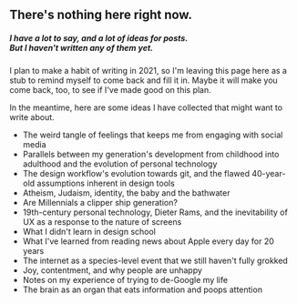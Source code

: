 ## There's nothing here right now.

##### I have a lot to say, and a lot of ideas for posts.<br/>But I haven't written any of them yet. 

I plan to make a habit of writing in 2021, so I'm leaving this page here as a stub to remind myself to come back and fill it in. Maybe it will make you come back, too, to see if I've made good on this plan.

In the meantime, here are some ideas I have collected that might want to write about. 

- The weird tangle of feelings that keeps me from engaging with social media
- Parallels between my generation's development from childhood into adulthood and the evolution of personal technology
- The design workflow's evolution towards git, and the flawed 40-year-old assumptions inherent in design tools
- Atheism, Judaism, identity, the baby and the bathwater
- Are Millennials a clipper ship generation?
- 19th-century personal technology, Dieter Rams, and the inevitability of UX as a response to the nature of screens
- What I didn't learn in design school
- What I've learned from reading news about Apple every day for 20 years
- The internet as a species-level event that we still haven't fully grokked
- Joy, contentment, and why people are unhappy
- Notes on my experience of trying to de-Google my life
- The brain as an organ that eats information and poops attention